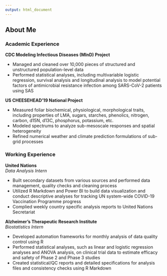 ```yaml
---
output: html_document
---
```

## About Me {.tabset}

### Academic Experience 

__CDC Modeling Infectious Diseases (MInD) Project __     
    
+ Managed and cleaned over 10,000 pieces of structured and unstructured population-level data     
+ Performed statistical analyses, including multivariable logistic regression, survival analysis and longitudinal analysis to model potential factors of antimicrobial resistance infection among SARS-CoV-2 patients using SAS   
     
__US CHEESEHEAD’19 National Project__      

+ Measured foliar biochemical, physiological, morphological traits, including properties of LMA, sugars, starches, phenolics, nitrogen, carbon, d15N, d13C, phosphorus, potassium, etc.    
+ Modeled spectrums to analyze sub-mesoscale responses and spatial heterogeneity     
+ Refined numerical weather and climate prediction formulations of sub-grid processes        
     
### Working Experience

__United Nations__    
_Data Analysis Intern_     

+ Built secondary datasets from various sources and performed data management, quality checks and cleaning process  
+ Utilized R Markdown and Power BI to build data visualization and conduct descriptive analyses for tracking UN system-wide COVID-19 Vaccination Programme progress    
+ Complied weekly country specific analysis reports to United Nations Secretariat     
    
__Alzheimer’s Therapeutic Research Institute__      
_Biostatistics Intern_     

+ Developed automation frameworks for monthly analysis of data quality control using R    
+ Performed statistical analyses, such as linear and logistic regression analyses and ANOVA analysis, on clinical trial data to estimate efficacy and safety of Phase 2 and Phase 3 studies     
+ Created statistical/QC reports and detailed specifications for analysis files and consistency checks using R Markdown    

